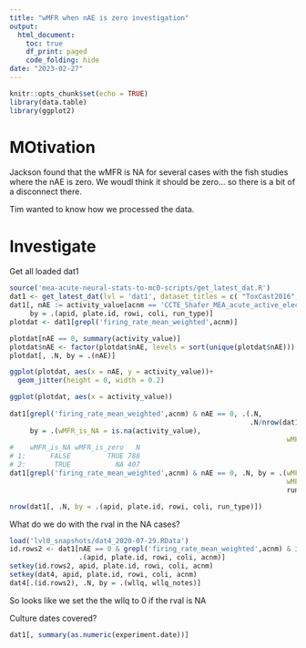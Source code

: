 ```yaml
---
title: "wMFR when nAE is zero investigation"
output: 
  html_document:
    toc: true
    df_print: paged
    code_folding: hide
date: "2023-02-27"
---
```


```r
knitr::opts_chunk$set(echo = TRUE)
library(data.table)
library(ggplot2)
```

# MOtivation

Jackson found that the wMFR is NA for several cases with the fish studies where the nAE is zero. We woudl think it should be zero... so there is a bit of a disconnect there.

Tim wanted to know how we processed the data.

# Investigate

Get all loaded dat1

```r
source('mea-acute-neural-stats-to-mc0-scripts/get_latest_dat.R')
dat1 <- get_latest_dat(lvl = 'dat1', dataset_titles = c( "ToxCast2016", "APCRA2019","DNT2019","GF2019"))
dat1[, nAE := activity_value[acnm == 'CCTE_Shafer_MEA_acute_active_electrodes_number'],
     by = .(apid, plate.id, rowi, coli, run_type)]
plotdat <- dat1[grepl('firing_rate_mean_weighted',acnm)]

plotdat[nAE == 0, summary(activity_value)]
plotdat$nAE <- factor(plotdat$nAE, levels = sort(unique(plotdat$nAE)))
plotdat[, .N, by = .(nAE)]

ggplot(plotdat, aes(x = nAE, y = activity_value))+
  geom_jitter(height = 0, width = 0.2)

ggplot(plotdat, aes(x = activity_value))
  
dat1[grepl('firing_rate_mean_weighted',acnm) & nAE == 0, .(.N,
                                                           .N/nrow(dat1[grepl('firing_rate_mean_weighted',acnm) & nAE == 0])),
     by = .(wMFR_is_NA = is.na(activity_value),
                                                                    wMFR_is_zero = activity_value == 0)]
#    wMFR_is_NA wMFR_is_zero   N
# 1:      FALSE         TRUE 788
# 2:       TRUE           NA 407
dat1[grepl('firing_rate_mean_weighted',acnm) & nAE == 0, .N, by = .(wMFR_is_NA = is.na(activity_value),
                                                                    wMFR_is_zero = activity_value == 0,
                                                                    run_type)]

nrow(dat1[, .N, by = .(apid, plate.id, rowi, coli, run_type)])
```


What do we do with the rval in the NA cases?

```r
load('lvl0_snapshots/dat4_2020-07-29.RData')
id.rows2 <- dat1[nAE == 0 & grepl('firing_rate_mean_weighted',acnm) & is.na(activity_value),
                 .(apid, plate.id, rowi, coli, acnm)]
setkey(id.rows2, apid, plate.id, rowi, coli, acnm)
setkey(dat4, apid, plate.id, rowi, coli, acnm)
dat4[.(id.rows2), .N, by = .(wllq, wllq_notes)]
```

So looks like we set the the wllq to 0 if the rval is NA

Culture dates covered?

```r
dat1[, summary(as.numeric(experiment.date))]
```

